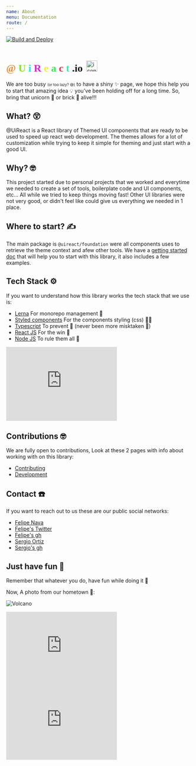 ```yaml
---
name: About
menu: Documentation
route: /
---
```



[![Build and Deploy](https://github.com/inavac182/uireact/actions/workflows/pipeline.yml/badge.svg)](https://github.com/inavac182/uireact/actions/workflows/pipeline.yml)

<div style="display:flex;align-items:baseline;gap:10px;">
  <h1 style="font-family:Sen;display:inline;">
    <span style="color:#F08B31">@</span>
    <span style="color:#7CE91B">U</span>
    <span style="color:#1BE9D9">i</span>
    <span style="color:#E91BE0">R</span>
    <span style="color:#EDF031">e</span>
    <span style="color:#31F051">a</span>
    <span style="color:#F0314E">c</span>
    <span style="color:#31F096">t</span>
    .io
  </h1>
  <img src="/public/sunglasses_cat.gif" alt="icon" width="30px" />
</div>

<UiLineSeparator />

<span style="font-size:14px" data-nosnippet>
  We are too busy <span style="font-size:10px">(or too lazy? 😅)</span> to have a shiny ✨ page, we hope this help you
  to start that amazing idea 💡 you've been holding off for a long time. So, bring that unicorn 🦄 or brick 🧱 alive!!!
</span>
<br />

<UiLineSeparator />

## What? 😲

@UiReact is a React library of Themed UI components that are ready to be used to speed up react web development. The themes allows for a lot of customization while trying to keep it simple for theming and just start with a good UI.

## Why? 🤓

This project started due to personal projects that we worked and everytime we needed to create a set of tools, boilerplate code and UI components, etc... All while we tried to keep things moving fast! Other UI libraries
were not very good, or didn't feel like could give us everything we needed in 1 place.

## Where to start? ✍️

The main package is `@uireact/foundation` were all components uses to retrieve the theme context and afew other tools.
We have a [getting started doc](./getting-started) that will help you to start with this library, it also includes a few examples.

## Tech Stack ⚙️

If you want to understand how this library works the tech stack that we use is:

- [Lerna](https://lerna.js.org/) <span style="font-size:14px">For monorepo management 🫶</span>
- [Styled components](https://styled-components.com/) <span style="font-size:14px">For the components styling (css) 💅🏿</span>
- [Typescript](https://www.typescriptlang.org/) <span style="font-size:14px">To prevent 🐛 (never been more misktaken 🫠) </span>
- [React JS](https://react.dev/) <span style="font-size:14px">For the win 🥷 </span>
- [Node JS](https://nodejs.org/) <span style="font-size:14px">To rule them all 🦄</span>

<iframe
  src="https://giphy.com/embed/Dh5q0sShxgp13DwrvG"
  width="300"
  height="200"
  frameBorder="0"
  class="giphy-embed"
  allowFullScreen
></iframe>

## Contributions 🤓

We are fully open to contributions, Look at these 2 pages with info about working with on this library:

- [Contributing](https://uireact.io/contributing)
- [Development](https://uireact.io/dev)

## Contact ☎️

If you want to reach out to us these are our public social networks:

- [Felipe Nava](https://www.linkedin.com/in/inavac/)
- [Felipe's Twitter](https://twitter.com/FelipeNava92)
- [Felipe's gh](https://github.com/inavac182/)
- [Sergio Ortiz](https://www.linkedin.com/in/sergio-audel-ortiz-gutierrez-1698b158/)
- [Sergio's gh](https://github.com/saudelog)

## Just have fun 🫶

Remember that whatever you do, have fun while doing it 🤗

Now, A photo from our hometown 🤩:

![Volcano](/public/colima.jpg)

<iframe
  src="https://giphy.com/embed/unxCGmTuBvwo2djRLA"
  width="300"
  height="200"
  frameBorder="0"
  class="giphy-embed"
  allowFullScreen
></iframe>

<iframe
  src="https://giphy.com/embed/vzO0Vc8b2VBLi"
  width="300"
  height="200"
  frameBorder="0"
  class="giphy-embed"
  allowFullScreen
></iframe>
